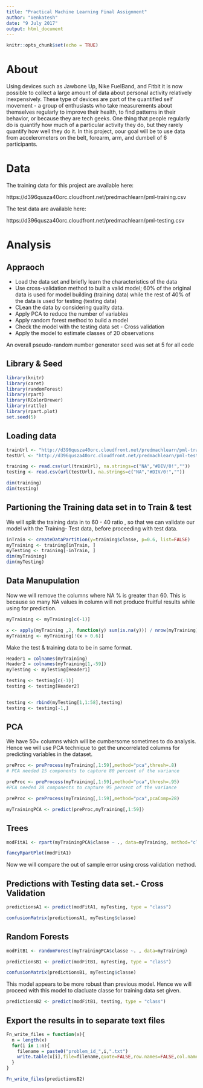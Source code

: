 ```yaml
---
title: "Practical Machine Learning Final Assignment"
author: "Venkatesh"
date: "9 July 2017"
output: html_document
---
```


```r
knitr::opts_chunk$set(echo = TRUE)
```

# About

Using devices such as Jawbone Up, Nike FuelBand, and Fitbit it is now possible to collect a large amount of data about personal activity relatively inexpensively.
These type of devices are part of the quantified self movement - a group of enthusiasts who take measurements about themselves regularly to improve their health, to find patterns in their behavior, or because they are tech geeks. One thing that people regularly do is quantify how much of a particular activity they do, but they rarely quantify how well they do it. In this project, oour goal will be to use data from accelerometers on the belt, forearm, arm, and dumbell of 6 participants.

# Data

The training data for this project are available here:

https://d396qusza40orc.cloudfront.net/predmachlearn/pml-training.csv

The test data are available here:

https://d396qusza40orc.cloudfront.net/predmachlearn/pml-testing.csv

# Analysis

## Appraoch

* Load the data set and briefly learn the characteristics of the data
* Use cross-validation method to built a valid model; 60% of the original data is used for model building (training data) while the rest of 40% of the data is used for testing (testing data)
* CLean the data by considering quality data.  
* Apply PCA to reduce the number of variables
* Apply random forest method to build a model
* Check the model with the testing data set - Cross validation
* Apply the model to estimate classes of 20 observations

An overall pseudo-random number generator seed was set at 5 for all code


## Library & Seed

```r
library(knitr)
library(caret)
library(randomForest)
library(rpart)
library(RColorBrewer)
library(rattle)
library(rpart.plot)
set.seed(5)

```

## Loading data

```r
trainUrl <- "http://d396qusza40orc.cloudfront.net/predmachlearn/pml-training.csv"
testUrl <- "http://d396qusza40orc.cloudfront.net/predmachlearn/pml-testing.csv"

training <- read.csv(url(trainUrl), na.strings=c("NA","#DIV/0!",""))
testing <- read.csv(url(testUrl), na.strings=c("NA","#DIV/0!",""))

dim(training)
dim(testing)

```

## Partioning the Training data set in to Train & test

We will split the training data in to 60 - 40 ratio , so that we can validate our model with the Training- Test data, before proceeding with test data.

```r
inTrain <- createDataPartition(y=training$classe, p=0.6, list=FALSE)
myTraining <- training[inTrain, ]
myTesting <- training[-inTrain, ]
dim(myTraining)
dim(myTesting)
```

## Data Manupulation

Now we will remove the columns where NA % is greater than 60. This is because so many NA values in column will not produce fruitful results while using for prediction.

```r
myTraining <- myTraining[c(-1)]

x <- apply(myTraining ,2, function(y) sum(is.na(y))) / nrow(myTraining)
myTraining <- myTraining[!(x > 0.6)]

```

Make the test & training data to be in same format.

```r
Header1 = colnames(myTraining)
Header2 = colnames(myTraining[1,-59])
myTesting <- myTesting[Header1]

testing <- testing[c(-1)]
testing <- testing[Header2]


testing <- rbind(myTesting[1,1:58],testing)
testing <- testing[-1,]

```

## PCA

We have 50+ columns which will be cumbersome sometimes to do analysis. Hence we will use PCA technique to get the uncorrelated columns for predicting variables in the dataset.

```r

preProc <- preProcess(myTraining[,1:59],method="pca",thresh=.8) 
# PCA needed 15 components to capture 80 percent of the variance

preProc <- preProcess(myTraining[,1:59],method="pca",thresh=.95) 
#PCA needed 28 components to capture 95 percent of the variance

preProc <- preProcess(myTraining[,1:59],method="pca",pcaComp=28)

myTrainingPCA <- predict(preProc,myTraining[,1:59])

```


## Trees

```r
modFitA1 <- rpart(myTrainingPCA$classe ~ ., data=myTraining, method="class")

fancyRpartPlot(modFitA1)

```

Now we will compare the out of sample error using cross validation method.

## Predictions with Testing data set.- Cross Validation

```r
predictionsA1 <- predict(modFitA1, myTesting, type = "class")

confusionMatrix(predictionsA1, myTesting$classe)

```


## Random Forests


```r

modFitB1 <- randomForest(myTrainingPCA$classe ~. , data=myTraining)

predictionsB1 <- predict(modFitB1, myTesting, type = "class")

confusionMatrix(predictionsB1, myTesting$classe)


```

This model appears to be more robust than previous model. Hence we will proceed with this model to clacluate classe for training data set given.

```r

predictionsB2 <- predict(modFitB1, testing, type = "class")

```

## Export the results in to separate text files

```r
Fn_write_files = function(x){
  n = length(x)
  for(i in 1:n){
    filename = paste0("problem_id_",i,".txt")
    write.table(x[i],file=filename,quote=FALSE,row.names=FALSE,col.names=FALSE)
  }
}

Fn_write_files(predictionsB2)
```


